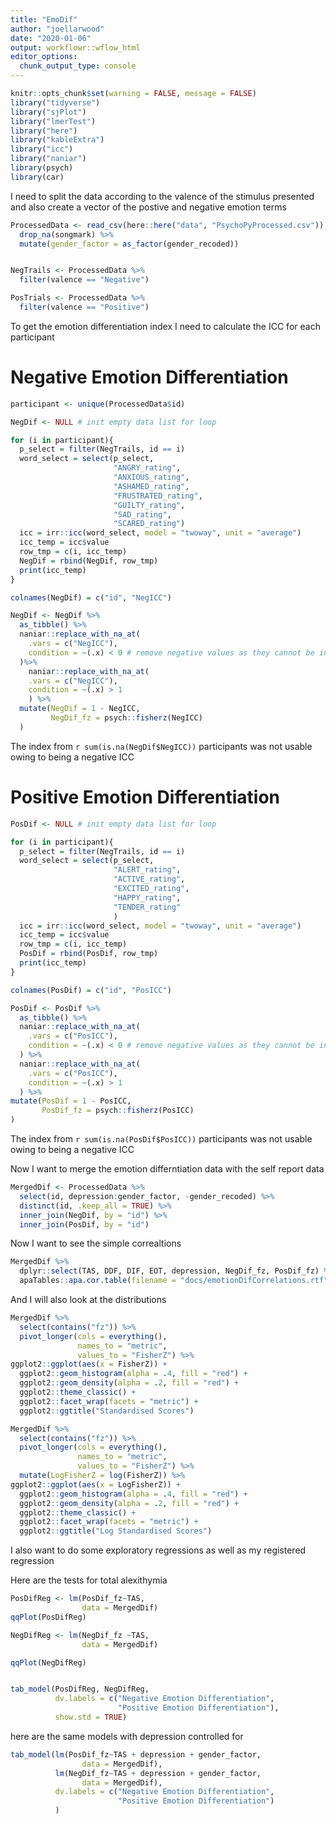 ```yaml
---
title: "EmoDif"
author: "joellarwood"
date: "2020-01-06"
output: workflowr::wflow_html
editor_options:
  chunk_output_type: console
---
```

```r
knitr::opts_chunk$set(warning = FALSE, message = FALSE)
library("tidyverse")
library("sjPlot")
library("lmerTest")
library("here")
library("kableExtra")
library("icc")
library("naniar")
library(psych)
library(car)
```

I need to split the data according to the valence of the stimulus presented and also create a vector of the postive and negative emotion terms
```r

ProcessedData <- read_csv(here::here("data", "PsychoPyProcessed.csv")) %>% 
  drop_na(songmark) %>% 
  mutate(gender_factor = as_factor(gender_recoded))


NegTrails <- ProcessedData %>% 
  filter(valence == "Negative")

PosTrials <- ProcessedData %>% 
  filter(valence == "Positive")


```

To get the emotion differentiation index I need to calculate the ICC for each participant

# Negative Emotion Differentiation
```r

participant <- unique(ProcessedData$id)

NegDif <- NULL # init empty data list for loop 

for (i in participant){
  p_select = filter(NegTrails, id == i)
  word_select = select(p_select, 
                       "ANGRY_rating", 
                       "ANXIOUS_rating", 
                       "ASHAMED_rating", 
                       "FRUSTRATED_rating", 
                       "GUILTY_rating",
                       "SAD_rating", 
                       "SCARED_rating")
  icc = irr::icc(word_select, model = "twoway", unit = "average")
  icc_temp = icc$value
  row_tmp = c(i, icc_temp)
  NegDif = rbind(NegDif, row_tmp)
  print(icc_temp)
}

colnames(NegDif) = c("id", "NegICC")

NegDif <- NegDif %>% 
  as_tibble() %>% 
  naniar::replace_with_na_at(
    .vars = c("NegICC"), 
    condition = ~(.x) < 0 # remove negative values as they cannot be interpreted 
  )%>%
    naniar::replace_with_na_at(
    .vars = c("NegICC"), 
    condition = ~(.x) > 1
    ) %>% 
  mutate(NegDif = 1 - NegICC,
         NegDif_fz = psych::fisherz(NegICC)
  )

```
The index from `r sum(is.na(NegDif$NegICC))` participants was not usable owing to being a negative ICC


# Positive Emotion Differentiation
```r


PosDif <- NULL # init empty data list for loop 

for (i in participant){
  p_select = filter(NegTrails, id == i)
  word_select = select(p_select, 
                       "ALERT_rating", 
                       "ACTIVE_rating", 
                       "EXCITED_rating", 
                       "HAPPY_rating", 
                       "TENDER_rating"
                       )
  icc = irr::icc(word_select, model = "twoway", unit = "average")
  icc_temp = icc$value
  row_tmp = c(i, icc_temp)
  PosDif = rbind(PosDif, row_tmp)
  print(icc_temp)
}

colnames(PosDif) = c("id", "PosICC")

PosDif <- PosDif %>% 
  as_tibble() %>% 
  naniar::replace_with_na_at(
    .vars = c("PosICC"), 
    condition = ~(.x) < 0 # remove negative values as they cannot be interpreted 
  ) %>% 
  naniar::replace_with_na_at(
    .vars = c("PosICC"), 
    condition = ~(.x) > 1
  ) %>% 
mutate(PosDif = 1 - PosICC,
       PosDif_fz = psych::fisherz(PosICC)
)

```
The index from `r sum(is.na(PosDif$PosICC))` participants was not usable owing to being a negative ICC


Now I want to merge the emotion differntiation data with the self report data 

```r

MergedDif <- ProcessedData %>% 
  select(id, depression:gender_factor, -gender_recoded) %>% 
  distinct(id, .keep_all = TRUE) %>% 
  inner_join(NegDif, by = "id") %>% 
  inner_join(PosDif, by = "id") 

```

Now I want to see the simple correaltions 
```r

MergedDif %>% 
  dplyr::select(TAS, DDF, DIF, EOT, depression, NegDif_fz, PosDif_fz) %>% 
  apaTables::apa.cor.table(filename = "docs/emotionDifCorrelations.rtf")


```
And I will also look at the distributions 
```r

MergedDif %>% 
  select(contains("fz")) %>% 
  pivot_longer(cols = everything(), 
               names_to = "metric", 
               values_to = "FisherZ") %>% 
ggplot2::ggplot(aes(x = FisherZ)) +
  ggplot2::geom_histogram(alpha = .4, fill = "red") +
  ggplot2::geom_density(alpha = .2, fill = "red") +
  ggplot2::theme_classic() +
  ggplot2::facet_wrap(facets = "metric") +
  ggplot2::ggtitle("Standardised Scores")

MergedDif %>% 
  select(contains("fz")) %>% 
  pivot_longer(cols = everything(), 
               names_to = "metric", 
               values_to = "FisherZ") %>% 
  mutate(LogFisherZ = log(FisherZ)) %>% 
ggplot2::ggplot(aes(x = LogFisherZ)) +
  ggplot2::geom_histogram(alpha = .4, fill = "red") +
  ggplot2::geom_density(alpha = .2, fill = "red") +
  ggplot2::theme_classic() +
  ggplot2::facet_wrap(facets = "metric") +
  ggplot2::ggtitle("Log Standardised Scores")
```

I also want to do some exploratory regressions as well as my registered regression 

Here are the tests for total alexithymia 
```r
PosDifReg <- lm(PosDif_fz~TAS, 
                data = MergedDif)
qqPlot(PosDifReg)

NegDifReg <- lm(NegDif_fz ~TAS, 
                data = MergedDif)

qqPlot(NegDifReg)


tab_model(PosDifReg, NegDifReg,
          dv.labels = c("Negative Emotion Differentiation", 
                        "Positive Emotion Differentiation"),
          show.std = TRUE)
```
here are the same models with depression controlled for 

```r
tab_model(lm(PosDif_fz~TAS + depression + gender_factor, 
                data = MergedDif), 
          lm(NegDif_fz~TAS + depression + gender_factor, 
                data = MergedDif),
          dv.labels = c("Negative Emotion Differentiation", 
                        "Positive Emotion Differentiation")
          )
```


